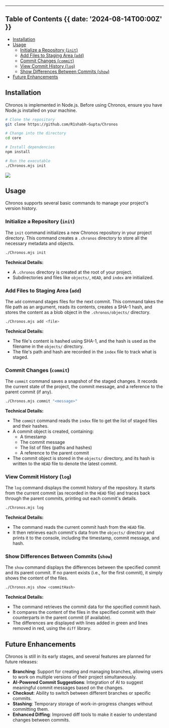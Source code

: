 
---

## Table of Contents {{ date: '2024-08-14T00:00Z' }}

- [Installation](#installation)
- [Usage](#usage)
  - [Initialize a Repository (`init`)](#initialize-a-repository-init)
  - [Add Files to Staging Area (`add`)](#add-files-to-staging-area-add)
  - [Commit Changes (`commit`)](#commit-changes-commit)
  - [View Commit History (`log`)](#view-commit-history-log)
  - [Show Differences Between Commits (`show`)](#show-differences-between-commits-show)
- [Future Enhancements](#future-enhancements)

## Installation

Chronos is implemented in Node.js. Before using Chronos, ensure you have Node.js installed on your machine.

```bash
# Clone the repository
git clone https://github.com/R1shabh-Gupta/Chronos

# Change into the directory
cd core

# Install dependencies
npm install

# Run the executable
./Chronos.mjs init
```

![](@/images/chronos-commands.png)

## Usage

Chronos supports several basic commands to manage your project's version history.

### Initialize a Repository (`init`)

The `init` command initializes a new Chronos repository in your project directory. This command creates a `.chronos` directory to store all the necessary metadata and objects.

```bash
./Chronos.mjs init
```

**Technical Details:**

- A `.chronos` directory is created at the root of your project.
- Subdirectories and files like `objects/`, `HEAD`, and `index` are initialized.

### Add Files to Staging Area (`add`)

The `add` command stages files for the next commit. This command takes the file path as an argument, reads its contents, creates a SHA-1 hash, and stores the content as a blob object in the `.chronos/objects/` directory.

```bash
./Chronos.mjs add <file>
```

**Technical Details:**

- The file's content is hashed using SHA-1, and the hash is used as the filename in the `objects/` directory.
- The file's path and hash are recorded in the `index` file to track what is staged.

### Commit Changes (`commit`)

The `commit` command saves a snapshot of the staged changes. It records the current state of the project, the commit message, and a reference to the parent commit (if any).

```bash
./Chronos.mjs commit "<message>"
```

**Technical Details:**

- The `commit` command reads the `index` file to get the list of staged files and their hashes.
- A commit object is created, containing:
  - A timestamp
  - The commit message
  - The list of files (paths and hashes)
  - A reference to the parent commit
- The commit object is stored in the `objects/` directory, and its hash is written to the `HEAD` file to denote the latest commit.

### View Commit History (`log`)

The `log` command displays the commit history of the repository. It starts from the current commit (as recorded in the `HEAD` file) and traces back through the parent commits, printing out each commit's details.

```bash
./Chronos.mjs log
```

**Technical Details:**

- The command reads the current commit hash from the `HEAD` file.
- It then retrieves each commit's data from the `objects/` directory and prints it to the console, including the timestamp, commit message, and hash.

### Show Differences Between Commits (`show`)

The `show` command displays the differences between the specified commit and its parent commit. If no parent exists (i.e., for the first commit), it simply shows the content of the files.

```bash
./Chronos.mjs show <commitHash>
```

**Technical Details:**

- The command retrieves the commit data for the specified commit hash.
- It compares the content of the files in the specified commit with their counterparts in the parent commit (if available).
- The differences are displayed with lines added in green and lines removed in red, using the `diff` library.

## Future Enhancements

Chronos is still in its early stages, and several features are planned for future releases:

- **Branching**: Support for creating and managing branches, allowing users to work on multiple versions of their project simultaneously.
- **AI-Powered Commit Suggestions**: Integration of AI to suggest meaningful commit messages based on the changes.
- **Checkout**: Ability to switch between different branches or specific commits.
- **Stashing**: Temporary storage of work-in-progress changes without committing them.
- **Enhanced Diffing**: Improved diff tools to make it easier to understand changes between commits.
